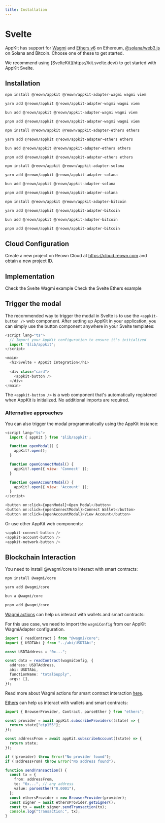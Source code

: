 ```yaml
---
title: Installation
---
```







# Svelte

AppKit has support for [Wagmi](https://wagmi.sh/) and [Ethers v6](https://docs.ethers.org/v6/) on Ethereum, [@solana/web3.js](https://solana-labs.github.io/solana-web3.js/) on Solana and Bitcoin.
Choose one of these to get started.

<Note>
  We recommend using [SvelteKit](https://kit.svelte.dev/) to get started with AppKit Svelte.
</Note>

## Installation

<Tabs>
<Tab title="Wagmi">

<CodeGroup>

```bash npm
npm install @reown/appkit @reown/appkit-adapter-wagmi wagmi viem
```

```bash Yarn
yarn add @reown/appkit @reown/appkit-adapter-wagmi wagmi viem
```

```bash Bun
bun add @reown/appkit @reown/appkit-adapter-wagmi wagmi viem
```

```bash pnpm
pnpm add @reown/appkit @reown/appkit-adapter-wagmi wagmi viem
```

</CodeGroup>

</Tab>
<Tab title="Ethers">

<CodeGroup>

```bash npm
npm install @reown/appkit @reown/appkit-adapter-ethers ethers
```

```bash Yarn
yarn add @reown/appkit @reown/appkit-adapter-ethers ethers
```

```bash Bun
bun add @reown/appkit @reown/appkit-adapter-ethers ethers
```

```bash pnpm
pnpm add @reown/appkit @reown/appkit-adapter-ethers ethers
```

</CodeGroup>

</Tab>
<Tab title="Solana">

<CodeGroup>

```bash npm
npm install @reown/appkit @reown/appkit-adapter-solana
```

```bash Yarn
yarn add @reown/appkit @reown/appkit-adapter-solana
```

```bash Bun
bun add @reown/appkit @reown/appkit-adapter-solana
```

```bash pnpm
pnpm add @reown/appkit @reown/appkit-adapter-solana
```

</CodeGroup>

</Tab>
<Tab title="Bitcoin">

<CodeGroup>

```bash npm
npm install @reown/appkit @reown/appkit-adapter-bitcoin
```

```bash Yarn
yarn add @reown/appkit @reown/appkit-adapter-bitcoin
```

```bash Bun
bun add @reown/appkit @reown/appkit-adapter-bitcoin
```

```bash pnpm
pnpm add @reown/appkit @reown/appkit-adapter-bitcoin
```

</CodeGroup>

</Tab>
</Tabs>

## Cloud Configuration

Create a new project on Reown Cloud at https://cloud.reown.com and obtain a new project ID.

<CloudBanner />

## Implementation

<Tabs>
<Tab title="Wagmi">
<Card title="Svelte Wagmi Example" icon="github" href="https://github.com/reown-com/appkit/tree/main/examples/sveltekit-wagmi">
Check the Svelte Wagmi example
</Card>

<SvelteWagmiImplementation />

</Tab>
<Tab title="Ethers">
<Card title="Svelte Ethers Example" icon="github" href="https://github.com/reown-com/appkit/tree/main/examples/sveltekit-ethers">
Check the Svelte Ethers example
</Card>

<SvelteEthersImplementation />

</Tab>
<Tab title="Solana">

<SvelteSolanaImplementation />

</Tab>
<Tab title="Bitcoin">

<SvelteBitcoinImplementation />

</Tab>
</Tabs>

## Trigger the modal

The recommended way to trigger the modal in Svelte is to use the `<appkit-button />` web component. After setting up AppKit in your application, you can simply use the button component anywhere in your Svelte templates:

``` javascript
<script lang="ts">
  // Import your AppKit configuration to ensure it's initialized
  import '$lib/appkit';
</script>

<main>
  <h1>Svelte + AppKit Integration</h1>
  
  <div class="card">
    <appkit-button />
  </div>
</main>
```

The `<appkit-button />` is a web component that's automatically registered when AppKit is initialized. No additional imports are required.

### Alternative approaches

You can also trigger the modal programmatically using the AppKit instance:

``` javascript
<script lang="ts">
  import { appKit } from '$lib/appkit';

  function openModal() {
    appKit?.open();
  }

  function openConnectModal() {
    appKit?.open({ view: 'Connect' });
  }

  function openAccountModal() {
    appKit?.open({ view: 'Account' });
  }
</script>

<button on:click={openModal}>Open Modal</button>
<button on:click={openConnectModal}>Connect Wallet</button>
<button on:click={openAccountModal}>View Account</button>
```

Or use other AppKit web components:

``` javascript
<appkit-connect-button />
<appkit-account-button />
<appkit-network-button />
```

<Tabs>
<Tab title="Wagmi">

<SvelteWagmiModal />

</Tab>
<Tab title="Ethers">

<SvelteEthersModal />

</Tab>
<Tab title="Solana">

<SvelteSolanaModal />

</Tab>
<Tab title="Bitcoin">

<SvelteBitcoinModal />

</Tab>
</Tabs>

## Blockchain Interaction

<Tabs>

<Tab title="Wagmi">
You need to install @wagmi/core to interact with smart contracts:

<CodeGroup>

```bash npm
npm install @wagmi/core
```

```bash Yarn
yarn add @wagmi/core
```

```bash Bun
bun a @wagmi/core
```

```bash pnpm
pnpm add @wagmi/core
```
</CodeGroup>

[Wagmi actions](https://wagmi.sh/core/api/actions/readContract) can help us interact with wallets and smart contracts:

For this use case, we need to import the `wagmiConfig` from our AppKit WagmiAdapter configuration.

```ts
import { readContract } from "@wagmi/core";
import { USDTAbi } from "../abi/USDTAbi";

const USDTAddress = "0x...";

const data = readContract(wagmiConfig, {
  address: USDTAddress,
  abi: USDTAbi,
  functionName: "totalSupply",
  args: [],
});
```

Read more about Wagmi actions for smart contract interaction [here](https://wagmi.sh/core/actions/readContract).

</Tab>
<Tab title="Ethers">

[Ethers](https://docs.ethers.org/v6/) can help us interact with wallets and smart contracts:

```ts
import { BrowserProvider, Contract, parseEther } from "ethers";

const provider = await appKit.subscribeProviders((state) => {
  return state["eip155"];
});

const addressFrom = await appKit.subscribeAccount((state) => {
  return state;
});

if (!provider) throw Error("No provider found");
if (!addressFrom) throw Error("No address found");

function sendTransaction() {
  const tx = {
    from: addressFrom,
    to: "0x...", // any address
    value: parseEther("0.0001"),
  };
  const ethersProvider = new BrowserProvider(provider);
  const signer = await ethersProvider.getSigner();
  const tx = await signer.sendTransaction(tx);
  console.log("transaction:", tx);
}
```

</Tab>
</Tabs>
